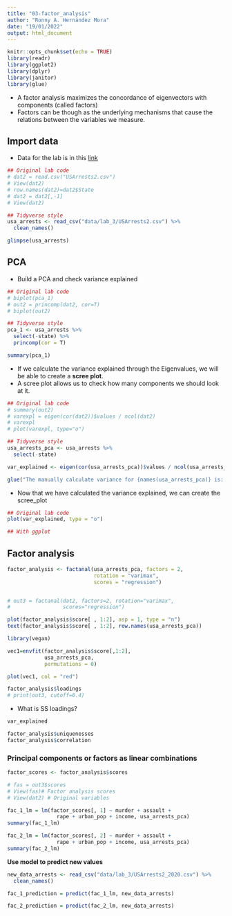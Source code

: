 ```yaml
---
title: "03-factor_analysis"
author: "Ronny A. Hernández Mora"
date: "19/01/2022"
output: html_document
---
```


```r
knitr::opts_chunk$set(echo = TRUE)
library(readr)
library(ggplot2)
library(dplyr)
library(janitor)
library(glue)
```

 - A factor analysis maximizes the concordance of eigenvectors with
 components (called factors)
 - Factors can be though as the underlying mechanisms that cause the relations
 between the variables we measure.

## Import data

 - Data for the lab is in this [link]("http://tinyurl.com/mv690/lab/2B/data")
 
```r
## Original lab code
# dat2 = read.csv("USArrests2.csv")
# View(dat2)
# row.names(dat2)=dat2$State
# dat2 = dat2[,-1]
# View(dat2)

## Tidyverse style
usa_arrests <- read_csv("data/lab_3/USArrests2.csv") %>% 
  clean_names()

glimpse(usa_arrests)
```

## PCA

 - Build a PCA and check variance explained
```r
## Original lab code
# biplot(pca_1)
# out2 = princomp(dat2, cor=T)
# biplot(out2)

## Tidyverse style
pca_1 <- usa_arrests %>% 
  select(-state) %>% 
  princomp(cor = T)

summary(pca_1)
```

 - If we calculate the variance explained through the Eigenvalues, we will
 be able to create a **scree plot**.
 - A scree plot allows us to check how many components we should look at it.
```r
## Original lab code
# summary(out2)
# varexpl = eigen(cor(dat2))$values / ncol(dat2)
# varexpl
# plot(varexpl, type="o")

## Tidyverse style
usa_arrests_pca <- usa_arrests %>% 
  select(-state)

var_explained <- eigen(cor(usa_arrests_pca))$values / ncol(usa_arrests_pca)

glue("The manually calculate variance for {names(usa_arrests_pca)} is: {var_explained}")
```

 - Now that we have calculated the variance explained, we can create the
 scree_plot
```r
## Original lab code
plot(var_explained, type = "o")

## With ggplot

```

## Factor analysis

```r
factor_analysis <- factanal(usa_arrests_pca, factors = 2,
                            rotation = "varimax",
                            scores = "regression")


# out3 = factanal(dat2, factors=2, rotation="varimax",
#                 scores="regression")
```

```r
plot(factor_analysis$score[ , 1:2], asp = 1, type = "n")
text(factor_analysis$score[ , 1:2], row.names(usa_arrests_pca))

library(vegan)

vec1=envfit(factor_analysis$score[,1:2],
            usa_arrests_pca,
            permutations = 0)

plot(vec1, col = "red")

factor_analysis$loadings
# print(out3, cutoff=0.4)
```

 - What is SS loadings?
 
```r
var_explained
```

```r
factor_analysis$uniquenesses
factor_analysis$correlation
```

### Principal components or factors as linear combinations

```r
factor_scores <- factor_analysis$scores

# fas = out3$scores
# View(fas)# Factor analysis scores
# View(dat2) # Original variables
```


```r
fac_1_lm = lm(factor_scores[, 1] ~ murder + assault +
                rape + urban_pop + income, usa_arrests_pca)
summary(fac_1_lm)

fac_2_lm = lm(factor_scores[, 2] ~ murder + assault +
                rape + urban_pop + income, usa_arrests_pca)
summary(fac_2_lm)
```

**Use model to predict new values**

```r
new_data_arrests <- read_csv("data/lab_3/USArrests2_2020.csv") %>% 
  clean_names()

fac_1_prediction = predict(fac_1_lm, new_data_arrests)

fac_2_prediction = predict(fac_2_lm, new_data_arrests)

```

